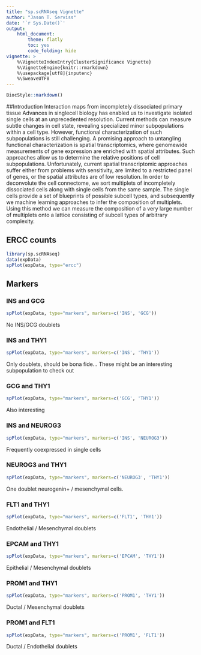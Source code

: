 ```yaml
---
title: "sp.scRNAseq Vignette"
author: "Jason T. Serviss"
date: '`r Sys.Date()`'
output:
    html_document:
        theme: flatly
        toc: yes
        code_folding: hide
vignette: >
    %\VignetteIndexEntry{ClusterSignificance Vignette} 
    %\VignetteEngine{knitr::rmarkdown} 
    %\usepackage[utf8]{inputenc}
    %\SweaveUTF8
---
```


<style>
    .col2 {
        columns: 2 200px;         /* number of columns and width in pixels*/
        -webkit-columns: 2 200px; /* chrome, safari */
        -moz-columns: 2 200px;    /* firefox */
    }
</style>

```r
BiocStyle::markdown()
```

##Introduction
Interaction maps from incompletely dissociated primary tissue
Advances in singlecell
biology has enabled us to investigate isolated single cells at an
unprecedented resolution. Current methods can measure subtle changes in cell state, revealing
specialized minor subpopulations within a cell type. However, functional characterization of such
subpopulations is still challenging. A promising approach to untangling functional
characterization is spatial transcriptomics, where genomewide
measurements of gene
expression are enriched with spatial attributes. Such approaches allow us to determine the
relative positions of cell subpopulations. Unfortunately, current spatial transcriptomic
approaches suffer either from problems with sensitivity, are limited to a restricted panel of
genes, or the spatial attributes are of low resolution.
In order to deconvolute the cell connectome, we sort multiplets of incompletely dissociated cells
along with single cells from the same sample. The single cells provide a set of blueprints of
possible subcell
types, and subsequently we machine learning approaches to infer the
composition of multiplets. Using this method we can measure the composition of a very large
number of multiplets onto a lattice consisting of subcell
types of arbitrary complexity.

## ERCC counts 
```r
library(sp.scRNAseq)
data(expData)
spPlot(expData, type="ercc")
```

## Markers {.tabset}
### INS and GCG
```r
spPlot(expData, type="markers", markers=c('INS', 'GCG'))
```

No INS/GCG doublets

### INS and THY1
```r
spPlot(expData, type="markers", markers=c('INS', 'THY1'))
```

Only doublets, should be bona fide... These might be an interesting subpopulation to check out

### GCG and THY1
```r
spPlot(expData, type="markers", markers=c('GCG', 'THY1'))
```

Also interesting

### INS and NEUROG3
```r
spPlot(expData, type="markers", markers=c('INS', 'NEUROG3'))
```

Frequently coexpressed in single cells

### NEUROG3 and THY1
```r
spPlot(expData, type="markers", markers=c('NEUROG3', 'THY1'))
```

One doublet neurogenin+ / mesenchymal cells.

### FLT1 and THY1
```r
spPlot(expData, type="markers", markers=c('FLT1', 'THY1'))
```

Endothelial / Mesenchymal doublets

### EPCAM and THY1
```r
spPlot(expData, type="markers", markers=c('EPCAM', 'THY1'))
```

Epithelial / Mesenchymal doublets

### PROM1 and THY1
```r
spPlot(expData, type="markers", markers=c('PROM1', 'THY1'))
```

Ductal / Mesenchymal doublets

### PROM1 and FLT1
```r
spPlot(expData, type="markers", markers=c('PROM1', 'FLT1'))
```

Ductal / Endothelial doublets





<br></br><br></br>